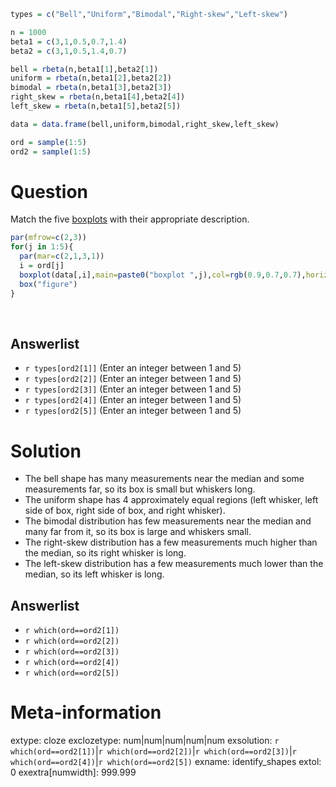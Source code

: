 ```r
types = c("Bell","Uniform","Bimodal","Right-skew","Left-skew")

n = 1000
beta1 = c(3,1,0.5,0.7,1.4)
beta2 = c(3,1,0.5,1.4,0.7)

bell = rbeta(n,beta1[1],beta2[1])
uniform = rbeta(n,beta1[2],beta2[2])
bimodal = rbeta(n,beta1[3],beta2[3])
right_skew = rbeta(n,beta1[4],beta2[4])
left_skew = rbeta(n,beta1[5],beta2[5])

data = data.frame(bell,uniform,bimodal,right_skew,left_skew)

ord = sample(1:5)
ord2 = sample(1:5)
```


Question
========

Match the five [boxplots](https://en.wikipedia.org/wiki/Box_plot){target="blank"} with their appropriate description.

```r
par(mfrow=c(2,3))
for(j in 1:5){
  par(mar=c(2,1,3,1))
  i = ord[j]
  boxplot(data[,i],main=paste0("boxplot ",j),col=rgb(0.9,0.7,0.7),horizontal=T,axes=F)
  box("figure")
}
```
\

Answerlist
--------
* `r types[ord2[1]]` (Enter an integer between 1 and 5)
* `r types[ord2[2]]` (Enter an integer between 1 and 5)
* `r types[ord2[3]]` (Enter an integer between 1 and 5)
* `r types[ord2[4]]` (Enter an integer between 1 and 5)
* `r types[ord2[5]]` (Enter an integer between 1 and 5)



Solution
========

* The bell shape has many measurements near the median and some measurements far, so its box is small but whiskers long. 
* The uniform shape has 4 approximately equal regions (left whisker, left side of box, right side of box, and right whisker). 
* The bimodal distribution has few measurements near the median and many far from it, so its box is large and whiskers small.
* The right-skew distribution has a few measurements much higher than the median, so its right whisker is long.
* The left-skew distribution has a few measurements much lower than the median, so its left whisker is long.


Answerlist
--------
* `r which(ord==ord2[1])`
* `r which(ord==ord2[2])`
* `r which(ord==ord2[3])`
* `r which(ord==ord2[4])`
* `r which(ord==ord2[5])`



Meta-information
================
extype: cloze
exclozetype: num|num|num|num|num
exsolution: `r which(ord==ord2[1])`|`r which(ord==ord2[2])`|`r which(ord==ord2[3])`|`r which(ord==ord2[4])`|`r which(ord==ord2[5])`
exname: identify_shapes
extol: 0
exextra[numwidth]: 999.999